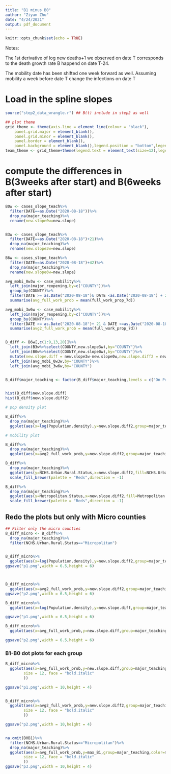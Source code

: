 ```yaml
---
title: "B1 minus B0"
author: "Ziyan Zhu"
date: "4/24/2021"
output: pdf_document
---
```


```r
knitr::opts_chunk$set(echo = TRUE)
```

Notes:

The 1st derivative of log new deaths+1 we observed on date T corresponds to the death growth rate B happend on date T-24.

The mobility date has been shifted one week forward as well. Assuming mobility a week before date T change the infections on date T


# Load in the spline slopes

```r
source("step2_data_wrangle.r") ## B(t) include in step2 as well

## plot theme
grid_theme <- theme(axis.line = element_line(colour = "black"),
    panel.grid.major = element_blank(),
    panel.grid.minor = element_blank(),
    panel.border = element_blank(),
    panel.background = element_blank(),legend.position = "bottom",legend.box="vertical", legend.margin=margin())
team_theme <- grid_theme+theme(legend.text = element_text(size=12),legend.title = element_text(size=12),axis.text = element_text(size=13),title=element_text(size=13))
```

# compute the differences in B(3weeks after start) and B(6weeks after start)

```r
B0w <- cases_slope_teach%>%
  filter(DATE==as.Date("2020-08-18"))%>%
  drop_na(major_teaching)%>%
  rename(new.slope0w=new.slope)


B3w <- cases_slope_teach%>%
  filter(DATE==as.Date("2020-08-18")+21)%>%
  drop_na(major_teaching)%>%
  rename(new.slope3w=new.slope)

B6w <- cases_slope_teach%>%
  filter(DATE==as.Date("2020-08-18")+42)%>%
  drop_na(major_teaching)%>%
  rename(new.slope6w=new.slope)

avg_mobi_0w3w <- case_mobility%>%
  left_join(major_reopening,by=c("COUNTY"))%>%
  group_by(COUNTY)%>%
  filter(DATE >= as.Date("2020-08-18")& DATE <as.Date("2020-08-18") + 21)%>%
  summarise(avg_full_work_prob = mean(full_work_prop_7d))

avg_mobi_3w6w <- case_mobility%>%
  left_join(major_reopening,by=c("COUNTY"))%>%
  group_by(COUNTY)%>%
  filter(DATE >= as.Date("2020-08-18")+ 21 & DATE <=as.Date("2020-08-18") + 42)%>%
  summarise(avg2_full_work_prob = mean(full_work_prop_7d))


B_diff <- B6w[,c(1:9,13,20)]%>%
  left_join(B3w%>%select(COUNTY,new.slope3w),by="COUNTY")%>%
  left_join(B0w%>%select(COUNTY,new.slope0w),by="COUNTY")%>%
  mutate(new.slope.diff = new.slope3w-new.slope0w,new.slope.diff2 = new.slope6w-new.slope3w)%>%
  left_join(avg_mobi_0w3w,by="COUNTY")%>%
  left_join(avg_mobi_3w6w,by="COUNTY")


B_diff$major_teaching <- factor(B_diff$major_teaching,levels = c("On Premises","Hybrid","Online Only"))


hist(B_diff$new.slope.diff)
hist(B_diff$new.slope.diff2)
```


```r
# pop density plot

B_diff%>%
  drop_na(major_teaching)%>%
  ggplot(aes(x=log(Population.density),y=new.slope.diff2,group=major_teaching,color=major_teaching))+geom_point(aes(size=avg2_full_work_prob,alpha=avg2_full_work_prob))+geom_smooth(method = "lm", se=F, formula = y ~ x,alpha=0.1)+theme_minimal()+team_theme+team_theme+labs(y="B(6w) - B(3w)",x="Log of Population",title="B1-B0 vs Log of Population Density",color="Majority Teaching Method",size = "3w~6w\nAveraged %6hr+ Away Home",alpha= "3w~6w\nAveraged %6hr+ Away Home" )

# mobility plot

B_diff%>%
  drop_na(major_teaching)%>%
  ggplot(aes(x=avg2_full_work_prob,y=new.slope.diff2,group=major_teaching,color=major_teaching))+geom_point(aes(size=log(Population.density),alpha=log(Population.density)))+geom_smooth(method = "lm", se=F, formula = y ~ x,alpha=0.1)+theme_minimal()+team_theme+labs(y="B(6w) - B(3w)",x="Average mobility proportion during fall semester",title="B1-B0 vs Average full mobility proportion in 3w~6w\n Averaged %6hr+ Away Home",size="Log of Population Density",alpha="Log of Population Density",fill="Majority Teaching Method")

```

```r
B_diff%>%
  drop_na(major_teaching)%>%
  ggplot(aes(y=NCHS.Urban.Rural.Status,x=new.slope.diff2,fill=NCHS.Urban.Rural.Status))+geom_boxplot()+team_theme+theme(legend.position = "")+labs(x="B(6w) - B(3w)",y="Rural-urban Status",title="Distribution of B(6 weeks after) minus B(3 weeks after)")+
  scale_fill_brewer(palette = "Reds",direction = -1)

B_diff%>%
  drop_na(major_teaching)%>%
  ggplot(aes(y=Metropolitan.Status,x=new.slope.diff2,fill=Metropolitan.Status))+geom_boxplot()+team_theme+theme(legend.position = "")+labs(x="B(6w) - B(3w)",y="Metropolitan Status",title="Distribution of B(6 weeks after) minus B(3 weeks after)")+
  scale_fill_brewer(palette = "Reds",direction = -1)  
```

## Redo the plots but only with Micro counties

```r
## Filter only the micro counties
B_diff_micro <- B_diff%>%
  drop_na(major_teaching)%>%
  filter(NCHS.Urban.Rural.Status=="Micropolitan")


B_diff_micro%>%
  ggplot(aes(x=log(Population.density),y=new.slope.diff2,group=major_teaching,color=major_teaching))+geom_point(aes(size=avg2_full_work_prob,alpha=avg2_full_work_prob))+geom_smooth(method = "lm", se=F, formula = y ~ x,alpha=0.1)+theme_minimal()+team_theme+team_theme+labs(y="B(6w) - B(3w)",x="Log of Population",title="B1-B0 in 3w~6w v.s. Log of Population Density\nOnly Micropolitan Counties",color="Majority Teaching Method",size = "3w~6w\nAveraged %6hr+ Away Home",alpha= "3w~6w\nAveraged %6hr+ Away Home" )
ggsave("p1.png",width = 6.5,height = 6)



B_diff_micro%>%
  ggplot(aes(x=avg2_full_work_prob,y=new.slope.diff2,group=major_teaching,color=major_teaching))+geom_point(aes(size=log(Population.density),alpha=log(Population.density)))+geom_smooth(method = "lm", se=F, formula = y ~ x,alpha=0.1)+theme_minimal()+team_theme+labs(y="B(6w) - B(3w)",x="Average mobility proportion in 3w-6w",title="B1-B0 in 3w~6w v.s. Average full mobility proportion \nOnly Micropolitan Counties",size="Log of Population Density",alpha="Log of Population Density",fill="Majority Teaching Method")
ggsave("p2.png",width = 6.5,height = 6)
```

```r
B_diff_micro%>%
  ggplot(aes(x=log(Population.density),y=new.slope.diff,group=major_teaching,color=major_teaching))+geom_point(aes(size=avg_full_work_prob,alpha=avg_full_work_prob))+geom_smooth(method = "lm", se=F, formula = y ~ x,alpha=0.1)+labs(y="B(3w) - B(0w)",x="Log of Population",title="B1-B0 in 0w~3w v.s. Log of Population Density\nOnly Micropolitan Counties",color="Majority Teaching Method",size = "0w~3w\nAveraged %6hr+ Away Home",alpha= "0w~3w\nAveraged %6hr+ Away Home" )+team_theme

ggsave("p1.png",width = 6.5,height = 6)

B_diff_micro%>%
  ggplot(aes(x=avg_full_work_prob,y=new.slope.diff,group=major_teaching,color=major_teaching))+geom_point(aes(size=log(Population.density),alpha=log(Population.density)))+geom_smooth(method = "lm", se=F, formula = y ~ x,alpha=0.1)+labs(y="B(3w) - B(0w)",x="Average mobility proportion in 0w-3w",title="B1-B0 in 0w~3w v.s. Average full mobility proportion\nOnly Micropolitan Counties",size="Log of Population Density",alpha="Log of Population Density",fill="Majority Teaching Method")+team_theme

ggsave("p2.png",width = 6.5,height = 6)
```

### B1-B0 dot plots for each group

```r
B_diff_micro%>%
  ggplot(aes(x=avg_full_work_prob,y=new.slope.diff,group=major_teaching,color=major_teaching))+geom_point(aes(size=log(Population.density),alpha=log(Population.density)))+facet_grid(~major_teaching)+labs(y="B(3w) - B(0w)",x="Average mobility proportion in 0w-3w",title="B1(3w)-B0(0w) in Only Micropolitan Counties",size="Log of Population Density",color="Majority Teaching Method",alpha="Log of Population Density",fill="Majority Teaching Method")+grid_theme+theme(legend.text = element_text(size=13),legend.title = element_text(size=13),axis.text = element_text(size=11),title=element_text(size=14),strip.text.x = element_text(
        size = 12, face = "bold.italic"
        ))

ggsave("p1.png",width = 10,height = 4)


B_diff_micro%>%
  ggplot(aes(x=avg2_full_work_prob,y=new.slope.diff2,group=major_teaching,color=major_teaching))+geom_point(aes(size=log(Population.density),alpha=log(Population.density)))+facet_grid(~major_teaching)+labs(y="B(6w) - B(3w)",x="Average mobility proportion in 3w-6w",title="B1(6w)-B0(3w) in Only Micropolitan Counties",size="Log of Population Density",color="Majority Teaching Method",alpha="Log of Population Density",fill="Majority Teaching Method")+grid_theme+theme(legend.text = element_text(size=13),legend.title = element_text(size=13),axis.text = element_text(size=11),title=element_text(size=14),strip.text.x = element_text(
        size = 12, face = "bold.italic"
        ))

ggsave("p2.png",width = 10,height = 4)


na.omit(B0B1)%>%
  filter(NCHS.Urban.Rural.Status=="Micropolitan")%>%
  drop_na(major_teaching)%>%
  ggplot(aes(x=avg_full_work_prob,y=max_B1,group=major_teaching,color=major_teaching))+geom_point(aes(size=log(Population.density),alpha=log(Population.density)))+facet_grid(~major_teaching)+labs(y="Max B1",x="Averaged \n%6hr+ Away Home in Fall semester",title="Max B1 in Fall v.s. Average Mobility \nOnly Micropolitan Counties",color="Majority Teaching Method",size = "Log of Population",alpha= "Log of Population" )+grid_theme+theme(legend.text = element_text(size=13),legend.title = element_text(size=13),axis.text = element_text(size=11),title=element_text(size=14),strip.text.x = element_text(
        size = 12, face = "bold.italic"
        ))
ggsave("p3.png",width = 10,height = 4)
```



